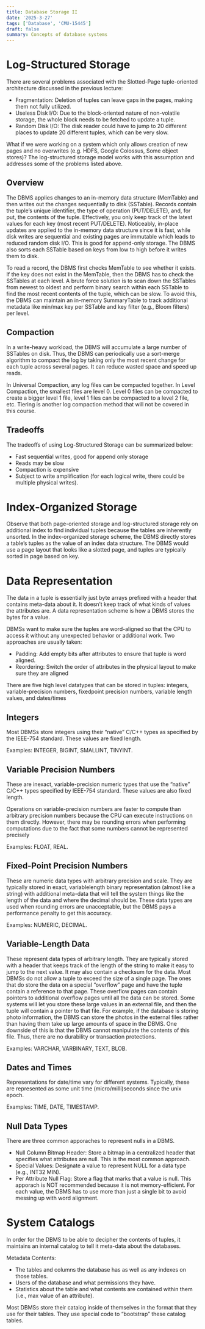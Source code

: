 ```yaml
---
title: Database Storage II
date: '2025-3-27'
tags: ['Database', 'CMU-15445']
draft: false
summary: Concepts of database systems
---
```


# Log-Structured Storage
There are several problems associated with the Slotted-Page tuple-oriented architecture discussed in the previous lecture:
- Fragmentation: Deletion of tuples can leave gaps in the pages, making them not fully utilized.
- Useless Disk I/O: Due to the block-oriented nature of non-volatile storage, the whole block needs to be fetched to update a tuple.
- Random Disk I/O: The disk reader could have to jump to 20 different places to update 20 different tuples, which can be very slow.

What if we were working on a system which only allows creation of new pages and no overwrites (e.g. HDFS, Google Colossus, Some object stores)? The log-structured storage model works with this assumption and addresses some of the problems listed above.

## Overview
The DBMS applies changes to an in-memory data structure (MemTable) and then writes out the changes sequentially to disk (SSTable). Records contain the tuple’s unique identifier, the type of operation (PUT/DELETE), and, for put, the contents of the tuple. Effectively, you only keep track of the latest values for each key (most recent PUT/DELETE). Noticeably, in-place updates are applied to the in-memory data structure since it is fast, while disk writes are sequential and existing pages are immutable which leads to reduced random disk I/O. This is good for append-only storage. The DBMS also sorts each SSTable based on keys from low to high before it writes them to disk.

To read a record, the DBMS first checks MemTable to see whether it exists. If the key does not exist in the MemTable, then the DBMS has to check the SSTables at each level. A brute force solution is to scan down the SSTables from newest to oldest and perform binary search within each SSTable to find the most recent contents of the tuple, which can be slow. To avoid this, the DBMS can maintain an in-memory SummaryTable to track additional metadata like min/max key per SSTable and key filter (e.g., Bloom filters) per level.

## Compaction
In a write-heavy workload, the DBMS will accumulate a large number of SSTables on disk. Thus, the DBMS can periodically use a sort-merge algorithm to compact the log by taking only the most recent change for each tuple across several pages. It can reduce wasted space and speed up reads.

In Universal Compaction, any log files can be compacted together. In Level Compaction, the smallest files are level 0. Level 0 files can be compacted to create a bigger level 1 file, level 1 files can be compacted to a level 2 file, etc. Tiering is another log compaction method that will not be covered in this course.

## Tradeoffs
The tradeoffs of using Log-Structured Storage can be summarized below:
- Fast sequential writes, good for append only storage
- Reads may be slow
- Compaction is expensive
-  Subject to write amplification (for each logical write, there could be multiple physical writes).


# Index-Organized Storage
Observe that both page-oriented storage and log-structured storage rely on additional index to find individual tuples because the tables are inherently unsorted. In the index-organized storage scheme, the DBMS directly stores a table’s tuples as the value of an index data structure. The DBMS would use a page layout that looks like a slotted page, and tuples are typically sorted in page based on key.

# Data Representation

The data in a tuple is essentially just byte arrays prefixed with a header that contains meta-data about it. It doesn’t keep track of what kinds of values the attributes are. A data representation scheme is how a DBMS stores the bytes for a
value.

DBMSs want to make sure the tuples are word-aligned so that the CPU to access it without any unexpected behavior or additional work. Two approaches are usually taken:
- Padding: Add empty bits after attributes to ensure that tuple is word aligned.
- Reordering: Switch the order of attributes in the physical layout to make sure they are aligned

There are five high level datatypes that can be stored in tuples: integers, variable-precision numbers, fixedpoint precision numbers, variable length values, and dates/times

## Integers
Most DBMSs store integers using their “native” C/C++ types as specified by the IEEE-754 standard. These values are fixed length.

Examples: INTEGER, BIGINT, SMALLINT, TINYINT.

## Variable Precision Numbers
These are inexact, variable-precision numeric types that use the “native” C/C++ types specified by IEEE-754 standard. These values are also fixed length.

Operations on variable-precision numbers are faster to compute than arbitrary precision numbers because the CPU can execute instructions on them directly. However, there may be rounding errors when performing computations due to the fact that some numbers cannot be represented precisely

Examples: FLOAT, REAL.

## Fixed-Point Precision Numbers
These are numeric data types with arbitrary precision and scale. They are typically stored in exact, variablelength binary representation (almost like a string) with additional meta-data that will tell the system things like the length of the data and where the decimal should be. These data types are used when rounding errors are unacceptable, but the DBMS pays a performance penalty to get this accuracy.

Examples: NUMERIC, DECIMAL.

## Variable-Length Data
These represent data types of arbitrary length. They are typically stored with a header that keeps track of the length of the string to make it easy to jump to the next value. It may also contain a checksum for the data. Most DBMSs do not allow a tuple to exceed the size of a single page. The ones that do store the data on a special “overflow” page and have the tuple contain a reference to that page. These overflow pages can contain pointers to additional overflow pages until all the data can be stored. Some systems will let you store these large values in an external file, and then the tuple will contain a pointer to that file. For example, if the database is storing photo information, the DBMS can store the photos in the external files rather than having them take up large amounts of space in the DBMS. One downside of this is that the DBMS cannot manipulate the contents of this file. Thus, there are no durability or transaction protections. 

Examples: VARCHAR, VARBINARY, TEXT, BLOB.

## Dates and Times
Representations for date/time vary for different systems. Typically, these are represented as some unit time (micro/milli)seconds since the unix epoch.

Examples: TIME, DATE, TIMESTAMP.

## Null Data Types
There are three common apporaches to represent nulls in a DBMS.
- Null Column Bitmap Header: Store a bitmap in a centralized header that specifies what attributes are null. This is the most common approach.
- Special Values: Designate a value to represent NULL for a data type (e.g., INT32 MIN).
- Per Attribute Null Flag: Store a flag that marks that a value is null. This apporach is NOT recommended because it is not memory-efficient. For each value, the DBMS has to use more than just a single bit to avoid messing up with word alignment.

# System Catalogs
In order for the DBMS to be able to decipher the contents of tuples, it maintains an internal catalog to tell it meta-data about the databases.

Metadata Contents:
- The tables and columns the database has as well as any indexes on those tables.
- Users of the database and what permissions they have.
- Statistics about the table and what contents are contained within them (i.e., max value of an attribute).

Most DBMSs store their catalog inside of themselves in the format that they use for their tables. They use special code to “bootstrap” these catalog tables.